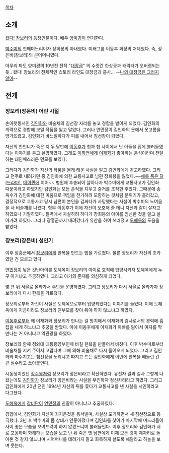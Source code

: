 [[목차]]
== 소개 ==
[[왔다! 장보리]]의 등장인물이다. 배우 [[양미경]]이 연기한다.

[[박수미]]의 첫째며느리이자 장희봉의 아내였다. 미래그룹 이동후 회장의 처제였다. 즉, 장은비(장보리)의 큰어머니였다.

아무리 봐도 양미경의 10년전 전작 "[[대장금]]" 의 수랏간 한상궁과 캐릭터가 오버랩되는 듯.. 왔다! 장보리의 전체적인 스토리 라인도 대장금과 흡사... --[[막장 드라마|나의 대장금은 그러지 않아]]--

== 전개 ==
=== 장보리(장은비) 어린 시절 ===
손아랫동서인 [[김인화]]와 비술채의 침선장 자리를 놓고 경합을 벌이게 되었다. 김인화의 계략으로 경합에 보일 작품을 잃고 말았다. 그러나 연민정이 김인화의 옷에서 옷고름을 망가뜨렸고, 김인화가 바느질하다가 피를 내어서 침선장이 되었다.

자신의 친언니가 죽은 지 두 달만에 [[이동후]]가 첩과 첩 사이에서 난 아들을 집에 불러들였다는 이야기를 듣고 실망하였다. 그래도 [[이화연]]에게 [[이재화]]가 좋아하는 음식이라며 전달하는 대인배스러운 면모를 보였다.

그러다가 김인화가 자신의 작품을 몰래 태운 사실을 알고 김인화에게 경고하였다. 그리고 전주로 내려가던 중 김인화에 의한 교통사고로 남편 장희봉을 잃었다.~~[[해를 품은 달(드라마)]], [[메이퀸]]에 이어~~ 병원에 후송되어 살아나자 박수미에게 교통사고가 김인화 때문이라고 하였지만 김인화는 모든 흔적을 지우고 증거를 조작한 후였다. 그때문에 송옥수가 김인화에 대한 미움으로 책임을 전가하려 모함하는 것처럼 분위기가 흘러갔고, 결정적으로 교통사고 당시 남편이 본인을 감싸다가 사망했다는 사실이 박수미의 노여움을 사 비술채를 나왔다. 형부 이동후가 이에 자신이 보호해 줄 테니 자신과 같이 살자고 하였으나 거절하였다. 절벽에서 자살하려 하다가 장희봉의 아이를 임신한 것을 알고 살아가려 하였다. 그러나 장흥군까지 내려갔다가 유산을 하여 쓰러졌고 [[도혜옥]]의 도움을 받았다.

=== 장보리(장은비) 성인기 ===
이후 장흥군에서 [[장보리]]에게 한복을 만드는 법을 가르쳤다. 물론 장보리가 자신의 조카였던 건 모르고 있다.

[[연민정]]이 낳은 갓난아이를 도혜옥이 장보리의 아이로 호적에 입양시키자 도혜옥에게 누구 아기냐고 추궁하였다. 그리고 아기의 존재를 의심하게 되었다.

몇 년 뒤 서울로 올라가서 주단을 운영하였다. 그리고 장보리가 다시 서울로 올라가자 장보리에게 다시 한복을 가르쳤다.

장보리로부터 자신이 사실은 도혜옥으로부터 입양되었다는 이야기를 들었다. 이에 도혜옥에게 지금이라도 장보리의 친부모를 찾아 줘야 하지 않느냐고 하였다.

[[이동후]]로부터 왜 이재화와 장보리가 만나는 걸 방치해서 이재화의 검사로서의 경력에 흠집을 내게 하느냐고 추궁을 받았다. 이에 이동후에게 이재화가 아빠를 닮아서 여자를 막 만나는 거 아니냐고 역관광을 하였다.

장보리와 함께 청와대 대통령영부인께 바칠 한복을 만들어서 바쳤다. 이후 박수미로부터 비술채를 지켜 주어서 고맙다며 그에 의해 비술채로 다시 들어오게 되었다. 그리고 김인화와 마주치고는 침선장을 노리냐고 따지고 드는 김인화에게 이번에 한복을 빼돌린 건 큰 실수라고 쏘아붙인다.

시동생이었던 [[장수봉]]처럼 장보리가 장은비라고 확신하였다. 유전자 결과 검사 그렇게 나왔는데도 [[김인화]]가 장보리가 장은비라는 사실을 부인하자 정신차리라고 하였다. 그리고 김인화에게 20년 전인 1994년 자신의 뒤를 쫓다가 교통사고를 낸 사실을 시인하라고 다그쳤다.

[[도혜옥]]에게 [[장비단]]이 [[연민정]]의 친딸이 아니냐고 추궁하였다.

경합에서, 김인화가 자신이 죄지은것을 용서빌며, 사실상 포기하면서 새 침선장으로 등극했다. 3년 후 박수미의 몸 상태가 안좋아졌다며 김인화를 찾아가 마지막에 며느리들이 사이 좋은 모습을 보여드려야 하지 않겠느냐며 불러들인다. 이후 장보리와 김인화가 서로 포옹하며 화해하는 모습을 보고 난 뒤 죽은 옛 남편에게 이제 모든 것이 제자리로 돌아온 것 같지 않느냐며 시어머니를 데려가지 말고 화목하게 살도록 해달라고 하늘을 보며 웃는다.
